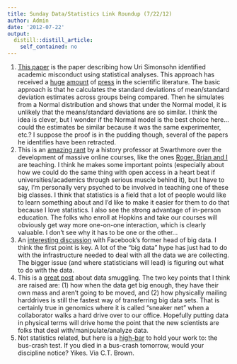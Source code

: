 ```yaml
---
title: Sunday Data/Statistics Link Roundup (7/22/12)
author: Admin
date: '2012-07-22'
output:
  distill::distill_article:
    self_contained: no
---
```


  1. <a href="http://papers.ssrn.com/sol3/papers.cfm?abstract_id=2114571" target="_blank">This paper</a> is the paper describing how Uri Simonsohn identified academic misconduct using statistical analyses. This approach has received a <a href="http://news.sciencemag.org/scienceinsider/2012/06/fraud-detection-method-called-cr.html" target="_blank">huge</a> <a href="http://www.nature.com/news/the-data-detective-1.10937" target="_blank">amount</a> of <a href="http://www.crimeandconsequences.com/crimblog/2012/07/using-statistics-to-detect-sci.html" target="_blank">press</a> in the scientific literature. The basic approach is that he calculates the standard deviations of mean/standard deviation estimates across groups being compared. Then he simulates from a Normal distribution and shows that under the Normal model, it is unlikely that the means/standard deviations are so similar. I think the idea is clever, but I wonder if the Normal model is the best choice here&#8230;could the estimates be similar because it was the same experimenter, etc.? I suppose the proof is in the pudding though, several of the papers he identifies have been retracted. 
  2. This is an <a href="http://blogs.swarthmore.edu/burke/2012/07/20/listen-up-you-primitive-screwheads/" target="_blank">amazing rant</a> by a history professor at Swarthmore over the development of massive online courses, like the ones <a href="http://simplystatistics.org/post/27405330688/free-statistics-courses-on-coursera" target="_blank">Roger, Brian and I</a> are teaching. I think he makes some important points (especially about how we could do the same thing with open access in a heart beat if universities/academics through serious muscle behind it), but I have to say, I&#8217;m personally very psyched to be involved in teaching one of these big classes. I think that statistics is a field that a lot of people would like to learn something about and I&#8217;d like to make it easier for them to do that because I love statistics. I also see the strong advantage of in-person education. The folks who enroll at Hopkins and take our courses will obviously get way more one-on-one interaction, which is clearly valuable. I don&#8217;t see why it has to be one or the other&#8230;
  3. An <a href="http://www.forbes.com/sites/davefeinleib/2012/07/16/6-insights-from-facebooks-former-head-of-big-data/" target="_blank">interesting discussion</a> with Facebook&#8217;s former head of big data. I think the first point is key. A lot of the &#8220;big data&#8221; hype has just had to do with the infrastructure needed to deal with all the data we are collecting. The bigger issue (and where statisticians will lead) is figuring out what to do with the data. 
  4. This is a <a href="http://techcrunch.com/2012/07/14/how-authoritarianism-will-lead-to-the-rise-of-the-data-smuggler/" target="_blank">great post</a> about data smuggling. The two key points that I think are raised are: (1) how when the data get big enough, they have their own mass and aren&#8217;t going to be moved, and (2) how physically mailing harddrives is still the fastest way of transferring big data sets. That is certainly true in genomics where it is called &#8220;sneaker net&#8221; when a collaborator walks a hard drive over to our office. Hopefully putting data in physical terms will drive home the point that the new scientists are folks that deal with/manipulate/analyze data. 
  5. Not statistics related, but here is a <a href="http://www.hhmi.org/biointeractive/evolution/kingsley.html" target="_blank">high-bar</a> to hold your work to: the bus-crash test. If you died in a bus-crash tomorrow, would your discipline notice? Yikes. Via C.T. Brown. 
